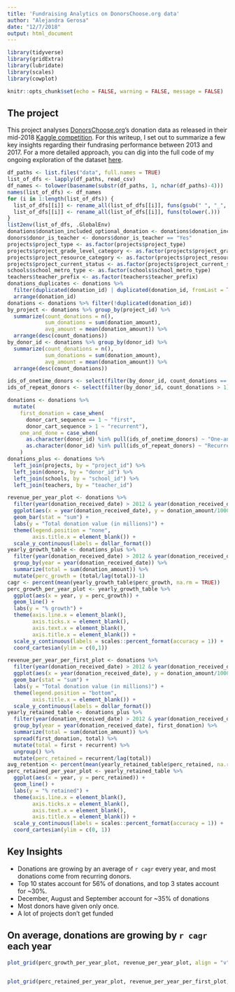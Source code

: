 ```yaml
---
title: 'Fundraising Analytics on DonorsChoose.org data'
author: "Alejandra Gerosa"
date: "12/7/2018"
output: html_document
---
```


```r
library(tidyverse)
library(gridExtra)
library(lubridate)
library(scales)
library(cowplot)

knitr::opts_chunk$set(echo = FALSE, warning = FALSE, message = FALSE)
```

## The project

This project analyses [DonorsChoose.org](www.donorschoose.org)'s donation data as released in their mid-2018 [Kaggle competition](https://www.kaggle.com/donorschoose/io). For this writeup, I set out to summarize a few key insights regarding their fundrasing performance between 2013 and 2017. For a more detailed approach, you can dig into the full code of my ongoing exploration of the dataset [here](https://github.com/alegerosa/DonorsChoose.org). 

```r
df_paths <- list.files("data", full.names = TRUE)
list_of_dfs <- lapply(df_paths, read_csv)
df_names <- tolower(basename(substr(df_paths, 1, nchar(df_paths)-4)))
names(list_of_dfs) <- df_names
for (i in 1:length(list_of_dfs)) {
  list_of_dfs[[i]] <- rename_all(list_of_dfs[[i]], funs(gsub(" ", "_", .)))
  list_of_dfs[[i]] <- rename_all(list_of_dfs[[i]], funs(tolower(.)))
} 
list2env(list_of_dfs, .GlobalEnv)
donations$donation_included_optional_donation <- donations$donation_included_optional_donation == "Yes"
donors$donor_is_teacher <- donors$donor_is_teacher == "Yes"
projects$project_type <- as.factor(projects$project_type)
projects$project_grade_level_category <- as.factor(projects$project_grade_level_category)
projects$project_resource_category <- as.factor(projects$project_resource_category)
projects$project_current_status <- as.factor(projects$project_current_status)
schools$school_metro_type <- as.factor(schools$school_metro_type)
teachers$teacher_prefix <- as.factor(teachers$teacher_prefix)
donations_duplicates <- donations %>%
  filter(duplicated(donation_id) | duplicated(donation_id, fromLast = TRUE)) %>%
  arrange(donation_id)
donations <- donations %>% filter(!duplicated(donation_id))
by_project <- donations %>% group_by(project_id) %>%
  summarize(count_donations = n(),
            sum_donations = sum(donation_amount),
            avg_amount = mean(donation_amount)) %>%
  arrange(desc(count_donations)) 
by_donor_id <- donations %>% group_by(donor_id) %>%
  summarize(count_donations = n(),
            sum_donations = sum(donation_amount),
            avg_amount = mean(donation_amount)) %>%
  arrange(desc(count_donations)) 

ids_of_onetime_donors <- select(filter(by_donor_id, count_donations == 1), donor_id)
ids_of_repeat_donors <- select(filter(by_donor_id, count_donations > 1), donor_id)

donations <- donations %>%
  mutate(
    first_donation = case_when(
      donor_cart_sequence == 1 ~ "first",
      donor_cart_sequence > 1 ~ "recurrent"),
    one_and_done = case_when(
      as.character(donor_id) %in% pull(ids_of_onetime_donors) ~ "One-and-done donor",
      as.character(donor_id) %in% pull(ids_of_repeat_donors) ~ "Recurrent donor")
    )
donations_plus <- donations %>%
  left_join(projects, by = "project_id") %>%
  left_join(donors, by = "donor_id") %>%
  left_join(schools, by = "school_id") %>%
  left_join(teachers, by = "teacher_id")

revenue_per_year_plot <- donations %>%
  filter(year(donation_received_date) > 2012 & year(donation_received_date) < 2018) %>%
  ggplot(aes(x = year(donation_received_date), y = donation_amount/1000000, fill = "pink")) +
  geom_bar(stat = "sum") +
  labs(y = "Total donation value (in millions)") +
  theme(legend.position = "none",
        axis.title.x = element_blank()) +
  scale_y_continuous(labels = dollar_format())
yearly_growth_table <- donations_plus %>%
  filter(year(donation_received_date) > 2012 & year(donation_received_date) < 2018) %>%
  group_by(year = year(donation_received_date)) %>%
  summarize(total = sum(donation_amount)) %>%
  mutate(perc_growth = (total/lag(total))-1)
cagr <- percent(mean(yearly_growth_table$perc_growth, na.rm = TRUE))
perc_growth_per_year_plot <- yearly_growth_table %>%
  ggplot(aes(x = year, y = perc_growth)) +
  geom_line() +
  labs(y = "% growth") +
  theme(axis.line.x = element_blank(),
        axis.ticks.x = element_blank(),
        axis.text.x = element_blank(),
        axis.title.x = element_blank()) +
  scale_y_continuous(labels = scales::percent_format(accuracy = 1)) +
  coord_cartesian(ylim = c(0,1))

revenue_per_year_per_first_plot <- donations %>%
  filter(year(donation_received_date) > 2012 & year(donation_received_date) < 2018) %>%
  ggplot(aes(x = year(donation_received_date), y = donation_amount/1000000, fill = first_donation)) +
  geom_bar(stat = "sum") +
  labs(y = "Total donation value (in millions)") +
  theme(legend.position = "bottom",
        axis.title.x = element_blank()) +
  scale_y_continuous(labels = dollar_format())
yearly_retained_table <- donations_plus %>%
  filter(year(donation_received_date) > 2012 & year(donation_received_date) < 2018) %>%
  group_by(year = year(donation_received_date), first_donation) %>%
  summarize(total = sum(donation_amount)) %>%
  spread(first_donation, total) %>%
  mutate(total = first + recurrent) %>%
  ungroup() %>%
  mutate(perc_retained = recurrent/lag(total))
avg_retention <- percent(mean(yearly_retained_table$perc_retained, na.rm = TRUE))
perc_retained_per_year_plot <- yearly_retained_table %>%
  ggplot(aes(x = year, y = perc_retained)) +
  geom_line() +
  labs(y = "% retained") +
  theme(axis.line.x = element_blank(),
        axis.ticks.x = element_blank(),
        axis.text.x = element_blank(),
        axis.title.x = element_blank()) +
  scale_y_continuous(labels = scales::percent_format(accuracy = 1)) +
  coord_cartesian(ylim = c(0, 1))
```

## Key Insights
* Donations are growing by an average of `r cagr` every year, and most donations come from recurring donors.
* Top 10 states account for 56% of donations, and top 3 states account for ~30%.
* December, August and September account for ~35% of donations
* Most donors have given only once.
* A lot of projects don't get funded

## On average, donations are growing by `r cagr` each year

```r
plot_grid(perc_growth_per_year_plot, revenue_per_year_plot, align = "v", nrow = 2, rel_heights = c(1/4, 3/4))
            

```



```r
plot_grid(perc_retained_per_year_plot, revenue_per_year_per_first_plot, align = "v", nrow = 2, rel_heights = c(1/4, 3/4))
```
